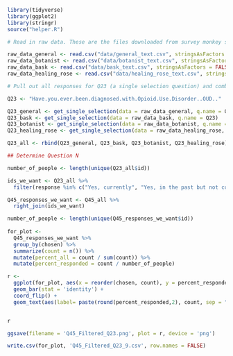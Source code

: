 

```r
library(tidyverse)
library(ggplot2)
library(stringr)
source("helper.R")
```

```r
# Read in raw data. These are the files downloaded from survey monkey saved as a .csv

raw_data_general <- read.csv("data/general_text.csv", stringsAsFactors = FALSE)
raw_data_botanist <- read.csv("data/botanist_text.csv", stringsAsFactors = FALSE)
raw_data_bask <- read.csv("data/bask_text.csv", stringsAsFactors = FALSE)
raw_data_healing_rose <- read.csv("data/healing_rose_text.csv", stringsAsFactors = FALSE)

```

```r
# Pull out all responses for Q23 (a single selection question) and combine

Q23 <- "Have.you.ever.been.diagnosed.with.Opioid.Use.Disorder..OUD.."

Q23_general <- get_single_selection(data = raw_data_general, q.name = Q23)
Q23_bask <- get_single_selection(data = raw_data_bask, q.name = Q23)
Q23_botanist <- get_single_selection(data = raw_data_botanist, q.name = Q23)
Q23_healing_rose <- get_single_selection(data = raw_data_healing_rose, q.name = Q23)

Q23_all <- rbind(Q23_general, Q23_bask, Q23_botanist, Q23_healing_rose)

## Determine Question N

number_of_people <- length(unique(Q23_all$id))

```


```r

ids_we_want <- Q23_all %>% 
  filter(response %in% c("Yes, currently", "Yes, in the past but not currently"))

```


```r

Q45_responses_we_want <- Q45_all %>%
  right_join(ids_we_want)

```

```r

number_of_people <- length(unique(Q45_responses_we_want$id))
  
for_plot <-
  Q45_responses_we_want %>%
  group_by(chosen) %>%
  summarize(count = n()) %>%
  mutate(percent_all = count / sum(count)) %>%
  mutate(percent_responded = count / number_of_people)

r <- 
  ggplot(for_plot, aes(x = reorder(chosen, count), y = percent_responded)) +
  geom_bar(stat = 'identity') +
  coord_flip() +
  geom_text(aes(label= paste(round(percent_responded,2), count, sep = "***")))


r

```
```r

ggsave(filename = 'Q45_Filtered_Q23.png', plot = r, device = 'png')

write.csv(for_plot, 'Q45_Filtered_Q23_9.csv', row.names = FALSE)


```